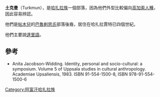'''土克曼'''（Turkmun），是[[哈扎拉族|哈扎拉族]]一個部落，因為他們外型比較偏向[[高加索人種|高加索人種]]，因此容易辨認。

他們是[[帖木兒|帖木兒]]的[[巴魯剌思氏|巴魯剌思氏]]部落後裔，居住在哈扎拉賈特已四個世紀。

他們主要說[[達里語|達里語]]。

==參考==
*Anita Jacobson-Widding. Identity, personal and socio-cultural: a symposium. Volume 5 of Uppsala studies in cultural anthropology. Academiae Upsaliensis, 1983. ISBN 91-554-1500-8, ISBN 978-91-554-1500-6

[[Category:阿富汗哈扎拉族|Category:阿富汗哈扎拉族]]